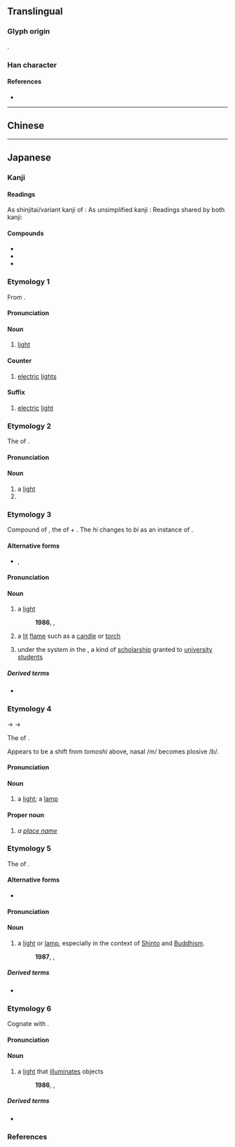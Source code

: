 {{also|燈}}
{{character info/new}}
==Translingual==
{{ja-forms|[[灯]]|[[灯]]|[[燈]]}}

===Glyph origin===
{{Han compound|火|丁|c1=s|c2=p|ls=psc}}.

===Han character===
{{Han char|rn=86|rad=火|as=02|sn=6|four=|canj=FMN|ids=⿰火丁}}

====References====
* {{Han ref|kx=0665.060|dkj=18855|dj=1075.030|hdz=32188.030|uh=706F|ud=28783}}

----

==Chinese==
{{zh-see|燈}}

----

==Japanese==

===Kanji===
{{ja-kanji|grade=4|kyu=燈|rs=火02}}

====Readings====
As shinjitai/variant kanji of {{ja-l|燈}}:
{{ja-readings
|goon=とう
|kanon=とう
|kanyoon=とん
}}
As unsimplified kanji {{ja-l||灯}}:
{{ja-readings
|goon=ちょう<ちやう
|kanon=てい
|toon=ちん
}}
Readings shared by both kanji:
{{ja-readings
|kun=あかし-, あか-り, とぼ-し, とぼ-す, とぼ-る, とも-し, ともしび-, とも-す, とも-る, ひ-, ほ-
|nanori=
}}

====Compounds====
{{der-top|Compounds}}
* {{ja-r|灯%籠|とう%ろう}}
* {{ja-r|幻%灯|げん%とう}}
* {{ja-r|提%灯|ちょう%ちん}}
{{der-bottom}}

===Etymology 1===
{{ja-kanjitab|とう|yomi=o}}
From {{der|ja|ltc|sort=|-}} {{ltc-l|燈}}.

====Pronunciation====
{{ja-pron|y=o|とう|acc=1|acc_ref=DJR}}

====Noun====
{{ja-noun|kyu=燈|とう}}

# [[light]]

====Counter====
{{ja-pos|counter|kyu=燈|とう}}

# [[electric]] [[light]]s

====Suffix====
{{ja-pos|suffix|kyu=燈|とう}}

# [[electric]] [[light]]

===Etymology 2===
{{ja-kanjitab|ともし|yomi=k}}
The {{m|ja|連用形|tr=ren'yōkei||stem or continuative form}} of {{m|ja|点す|tr=tomosu||to [[light]]}}.

====Pronunciation====
{{ja-pron|y=k|ともし|acc=0|acc2=3|acc_ref=DJR|acc2_ref=DJR}}

====Noun====
{{ja-noun|kyu=燈|ともし}}

# a [[light]]
# {{altspelling|lang=ja|照射||a [[torch]] used to [[bait]] [[deer]]}}

===Etymology 3===
{{ja-kanjitab|ともしび|yomi=k}}
Compound of {{m|ja|点し|tr=tomoshi}}, the {{m|ja|連用形|tr=ren'yōkei||stem or continuative form}} of {{m|ja|点す|tr=tomosu||to [[light]]}} + {{m|ja|火|tr=hi||[[fire]]}}. The ''hi'' changes to ''bi'' as an instance of {{rendaku|sort=ともしひ}}.

====Alternative forms====
* {{ja-l|灯火}}, {{ja-l|燭}}

====Pronunciation====
{{ja-pron|y=k|ともしび|acc=0|acc2=3|acc_ref=DJR|acc2_ref=DJR}}

====Noun====
{{ja-noun|kyu=燈|ともしび}}

# a [[light]]
#: '''1986''', {{w2|ja|井上あずみ}}, {{w2|ja|pref=「|suf=」|君をのせて (井上あずみの曲)|君をのせて}}
#:: {{ja-usex|[...]　[[君]]を[[隠す|かくして]]　[[輝く]][[瞳]][[煌めく|きらめく]] '''灯'''　[[地球]]は[[回る|まわる]]君を[[乗せる|のせて]]　[...]|[...]　きみ を かくして　かがやく ひとみ きらめく '''ともしび'''　ちきゅう は まわる きみ を のせて　[...]|rom=...kimi o kakushite, kagayaku hitomi kirameku '''tomoshibi''', chikyū wa mawaru kimi wo nosete, ...|sort=ともしひ}}
# a [[lit]] [[flame]] such as a [[candle]] or [[torch]]
# {{lb|ja|sort=ともしび|historical|obsolete}} under the {{w|Ritsuryō}} system in the {{w|Heian period}}, a kind of [[scholarship]] granted to [[university]] [[student]]s

=====Derived terms=====
* {{ja-r|灯%消えんとして光を増す|ともしび% きえん として ひかり を ます}}

===Etymology 4===
{{ja-kanjitab|とぼし|yomi=k}}
{{IPAchar|/tomosi/}} → {{IPAchar|/tobosi/}} → {{IPAchar|/toboɕi/}}

The {{m|ja|連用形|tr=ren'yōkei||stem or continuative form}} of {{m|ja|点す|tr=tobosu||to [[light]]|pos=archaic}}.

Appears to be a shift from ''tomoshi'' above, nasal /m/ becomes plosive /b/.

====Pronunciation====
{{ja-pron|y=k|とぼし|acc=0|acc2=3|acc_ref=DJR|acc2_ref=DJR}}

====Noun====
{{ja-noun|kyu=燈|とぼし}}

# {{lb|ja|archaic|sort=とほし}} a [[light]]; a [[lamp]]

====Proper noun====
{{ja-pos|proper|とぼし}}

# ''a [[place name]]''

===Etymology 5===
{{ja-kanjitab|あかし|yomi=k}}
The {{m|ja|連用形|tr=ren'yōkei||stem or continuative form}} of {{m|ja|明かす|tr=akasu||to [[pass]]}}.

====Alternative forms====
* {{ja-l|明かし}}

====Pronunciation====
{{ja-pron|y=k|あかし|acc=0|acc_ref=DJR}}

====Noun====
{{ja-noun|kyu=燈|あかし}}
# a [[light]] or [[lamp]], especially in the context of [[Shinto]] and [[Buddhism]].
#: '''1987''', {{w2|ja|坂本冬美}}, {{w2|ja|pref=「|suf=」|あばれ太鼓}}
#:: {{ja-usex|[[櫓%太%鼓]]の'''灯'''が[[揺れる|ゆれて]][[揃う|揃い]][[浴衣]]の[[夏]]が[[行く|ゆく]]|やぐら%-だい%こ の '''あかし''' が ゆれて そろい ゆかた の なつ が ゆく|sort=あかし}}

=====Derived terms=====
* {{ja-r|御%灯|み%あかし|[[lighted]] [[lamp]] used as a [[religious]] [[offering]]}}

===Etymology 6===
{{ja-kanjitab|ひ|yomi=k}}
Cognate with {{m|ja|火|tr=hi||[[fire]]}}.

====Pronunciation====
{{ja-pron|y=k|ひ|acc=1|acc_ref=DJR}}

====Noun====
{{ja-noun|kyu=燈|ひ}}

# a [[light]] that [[illuminates]] objects
#: '''1986''', {{w2|ja|井上あずみ}}, {{w2|ja|pref=「|suf=」|君をのせて (井上あずみの曲)|君をのせて}}
#:: {{ja-usex|[[たくさん]]の'''灯'''が　[[なつかしい]]のは　[[あの]][[どれか]][[ひとつ]]に　[[君]]が[[いる]]から|たくさん の '''ひ''' が　なつかし.い の は　あの どれか ひとつ に　きみ が いる から||sort=ひ}}

=====Derived terms=====
* {{ja-r|灯%涼し|ひ%すずし|[[coolness]] of [[twinkle|twinkling]] lights}}

===References===
<references/>